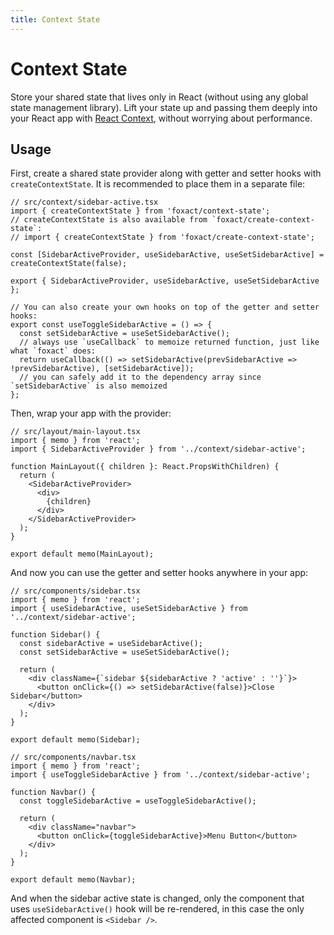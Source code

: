 ```yaml
---
title: Context State
---
```


# Context State


<ExportMetaInfo />

Store your shared state that lives only in React (without using any global state management library). Lift your state up and passing them deeply into your React app with [React Context](https://react.dev/learn/passing-data-deeply-with-context), without worrying about performance.

## Usage

First, create a shared state provider along with getter and setter hooks with `createContextState`. It is recommended to place them in a separate file:

```tsx
// src/context/sidebar-active.tsx
import { createContextState } from 'foxact/context-state';
// createContextState is also available from `foxact/create-context-state`:
// import { createContextState } from 'foxact/create-context-state';

const [SidebarActiveProvider, useSidebarActive, useSetSidebarActive] = createContextState(false);

export { SidebarActiveProvider, useSidebarActive, useSetSidebarActive };

// You can also create your own hooks on top of the getter and setter hooks:
export const useToggleSidebarActive = () => {
  const setSidebarActive = useSetSidebarActive();
  // always use `useCallback` to memoize returned function, just like what `foxact` does:
  return useCallback(() => setSidebarActive(prevSidebarActive => !prevSidebarActive), [setSidebarActive]);
  // you can safely add it to the dependency array since `setSidebarActive` is also memoized
};
```

Then, wrap your app with the provider:

```tsx
// src/layout/main-layout.tsx
import { memo } from 'react';
import { SidebarActiveProvider } from '../context/sidebar-active';

function MainLayout({ children }: React.PropsWithChildren) {
  return (
    <SidebarActiveProvider>
      <div>
        {children}
      </div>
    </SidebarActiveProvider>
  );
}

export default memo(MainLayout);
```

And now you can use the getter and setter hooks anywhere in your app:

```tsx
// src/components/sidebar.tsx
import { memo } from 'react';
import { useSidebarActive, useSetSidebarActive } from '../context/sidebar-active';

function Sidebar() {
  const sidebarActive = useSidebarActive();
  const setSidebarActive = useSetSidebarActive();

  return (
    <div className={`sidebar ${sidebarActive ? 'active' : ''}`}>
      <button onClick={() => setSidebarActive(false)}>Close Sidebar</button>
    </div>
  );
}

export default memo(Sidebar);

// src/components/navbar.tsx
import { memo } from 'react';
import { useToggleSidebarActive } from '../context/sidebar-active';

function Navbar() {
  const toggleSidebarActive = useToggleSidebarActive();

  return (
    <div className="navbar">
      <button onClick={toggleSidebarActive}>Menu Button</button>
    </div>
  );
}

export default memo(Navbar);
```

And when the sidebar active state is changed, only the component that uses `useSidebarActive()` hook will be re-rendered, in this case the only affected component is `<Sidebar />`.
